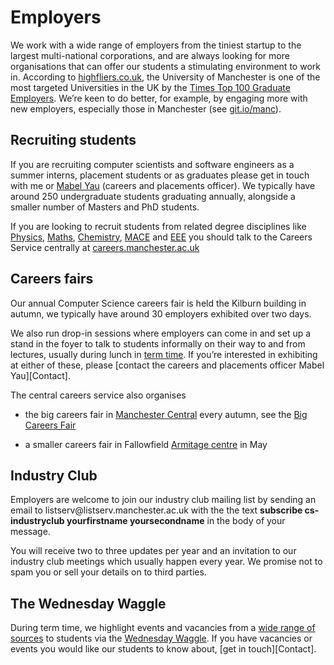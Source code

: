 # Employers {#employers}

We work with a wide range of employers from the tiniest startup to the largest multi-national corporations, and are always looking for more organisations that can offer our students a stimulating environment to work in. According to [highfliers.co.uk](https://www.highfliers.co.uk), the University of Manchester is one of the most targeted Universities in the UK by the [Times Top 100 Graduate Employers](https://www.top100graduateemployers.com). We're keen to do better, for example, by engaging more with new employers, especially those in Manchester (see [git.io/manc](https://git.io/manc)).

## Recruiting students

If you are recruiting computer scientists and software engineers as a summer interns, placement students or as graduates please get in touch with me or  [Mabel Yau](https://uk.linkedin.com/in/mabel-yau) (careers and placements officer). We typically have around 250 undergraduate students graduating annually, alongside a smaller number of Masters and PhD students.

If you are looking to recruit students from related degree disciplines like [Physics](https://www.physics.manchester.ac.uk/), [Maths](https://www.maths.manchester.ac.uk/), [Chemistry](https://www.chemistry.manchester.ac.uk/), [MACE](https://www.mace.manchester.ac.uk/) and [EEE](https://www.eee.manchester.ac.uk/) you should talk to the Careers Service centrally at [careers.manchester.ac.uk](http://www.careers.manchester.ac.uk/)

## Careers fairs
Our annual Computer Science careers fair is held the Kilburn building in autumn, we typically have around 30 employers exhibited over two days.

We also run drop-in sessions where employers can come in and set up a stand in the foyer to talk to students informally on their way to and from lectures, usually during lunch in [term time](https://www.manchester.ac.uk/discover/key-dates/). If you're interested in exhibiting at either of these, please [contact the careers and placements officer Mabel Yau][Contact].

The central careers service also organises  

* the big careers fair in [Manchester Central](https://www.manchestercentral.co.uk/) every autumn, see the [Big Careers Fair](http://www.careers.manchester.ac.uk/events/bigcareersfair/)

* a smaller careers fair in Fallowfield [Armitage centre](http://www.sport.manchester.ac.uk/facilities/armitage/) in May

## Industry Club

Employers are welcome to join our industry club mailing list by sending an email to listserv@listserv.manchester.ac.uk with the the text **subscribe cs-industryclub yourfirstname yoursecondname** in the body of your message.

You will receive two to three updates per year and an invitation to our industry club meetings which usually happen every year. We promise not to spam you or sell your details on to third parties.

## The Wednesday Waggle

During term time, we highlight events and vacancies from a [wide range of sources](http://dullhunk.github.io/where-can-I-look-for-jobs.html) to students via the [Wednesday Waggle](https://waggle.cs.manchester.ac.uk/waggle/about). If you have vacancies or events you would like our students to know about, [get in touch][Contact].
